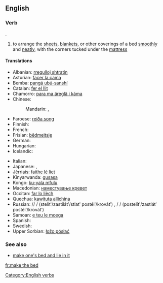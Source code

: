==English==

===Verb===
{{head|en|verb|head=[[make]] [[the]] [[bed]]}}.

# to arrange the [[sheet]]s, [[blanket]]s, or other coverings of a bed [[smoothly]] and [[neat]]ly, with the corners tucked under the [[mattress]]

====Translations====
{{trans-top|arrange sheets, etc smoothly and neatly}}
* Albanian: [[rregulloj shtratin]]
* Asturian: [[facer la cama]]
* Bemba: [[pangá ubú-sanshí]]
* Catalan: [[fer el llit]]
* Chamorro: [[para ma äreglä i káma]]
* Chinese:
*: Mandarin: {{t|cmn|鋪床|sc=Hani}}, {{t|cmn|铺床|tr=pūchuáng|sc=Hani}}
* Faroese: [[reiða song]]
* Finnish: {{t+|fi|pedata}}
* French: {{t+|fr|faire le lit}}
* Frisian: [[bêdmeitsje]]
* German: {{t-|de|das Bett machen}}
* Hungarian: {{t+|hu|ágyaz}}
* Icelandic: {{t-|is|búa um rúmið}}
{{trans-mid}}
* Italian: {{t-|it|rifare il letto}}
* Japanese: {{t-|ja|布団を敷く|tr=ふとんをしく, futon o shiku|sc=Jpan}}, {{t-|ja|ベッドを整える|tr=beddo o totonoeru|sc=Jpan}}
* Jèrriais: [[faithe lé liet]]
* Kinyarwanda: [[gusasa]]
* Kongo: [[ku-yala mfulu]]
* Macedonian: [[наместување кревет]]
* Occitan: [[far lo lièch]]
* Quechua: [[kawituta allichina]]
* Russian: {{l|ru|стелить}}/{{l|ru|застилать}}/{{l|ru|стлать}} {{l|ru|постель}}/{{l|ru|кровать}} (stelítʹ/zastilátʹ/stlatʹ postélʹ/krovátʹ) {{impf}}, {{l|ru|постелить}}/{{l|ru|застлать}} {{l|ru|постель}}/{{l|ru|кровать}} (postelítʹ/zastlátʹ postélʹ/krovátʹ) {{pf.}}
* Samoan: [[e teu le moega]]
* Spanish: {{t+|es|hacer la cama}}
* Swedish: {{t+|sv|bädda}}
* Upper Sorbian: [[łožo pósłać]]
{{trans-bottom}}

===See also===
* [[make one's bed and lie in it]]

[[Category:English verbs]]

[[fr:make the bed]]